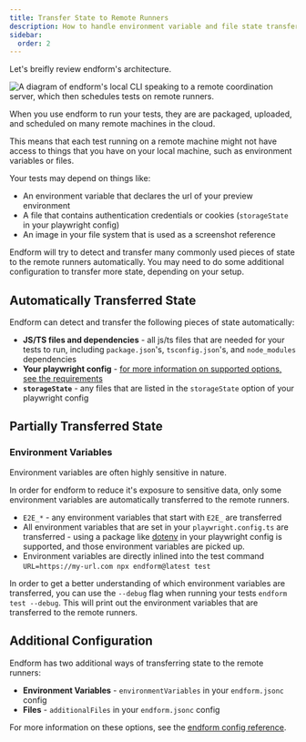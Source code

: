 ```yaml
---
title: Transfer State to Remote Runners
description: How to handle environment variable and file state transfer to endform runners
sidebar:
  order: 2
---
```



Let's breifly review endform's architecture.

<Image 
  src={EndformArchitecture} 
  alt="A diagram of endform's local CLI speaking to a remote coordination server, which then schedules tests on remote runners." 
  height={500}
/>

When you use endform to run your tests, they are are packaged, uploaded, and scheduled on many remote machines in the cloud.

This means that each test running on a remote machine might not have access to things that you have on your local machine, such as environment variables or files.

Your tests may depend on things like:

- An environment variable that declares the url of your preview environment
- A file that contains authentication credentials or cookies (`storageState` in your playwright config)
- An image in your file system that is used as a screenshot reference

Endform will try to detect and transfer many commonly used pieces of state to the remote runners automatically.
You may need to do some additional configuration to transfer more state, depending on your setup.

## Automatically Transferred State

Endform can detect and transfer the following pieces of state automatically:

- **JS/TS files and dependencies** - all js/ts files that are needed for your tests to run, including `package.json`'s, `tsconfig.json`'s, and `node_modules` dependencies
- **Your playwright config** - [for more information on supported options, see the requirements](/docs/reference/requirements/#playwright-configuration-options)
- **`storageState`** - any files that are listed in the `storageState` option of your playwright config

## Partially Transferred State

### Environment Variables

Environment variables are often highly sensitive in nature.

In order for endform to reduce it's exposure to sensitive data, only some environment variables are automatically transferred to the remote runners.

- `E2E_*` - any environment variables that start with `E2E_` are transferred
- All environment variables that are set in your `playwright.config.ts` are transferred - using a package like [dotenv](https://www.npmjs.com/package/dotenv) in your playwright config is supported, and those environment variables are picked up.
- Environment variables are directly inlined into the test command `URL=https://my-url.com npx endform@latest test`

In order to get a better understanding of which environment variables are transferred, you can use the `--debug` flag when running your tests `endform test --debug`.
This will print out the environment variables that are transferred to the remote runners.

## Additional Configuration

Endform has two additional ways of transferring state to the remote runners:

- **Environment Variables** - `environmentVariables` in your `endform.jsonc` config
- **Files** - `additionalFiles` in your `endform.jsonc` config


For more information on these options, see the [endform config reference](/docs/reference/endform-config).















